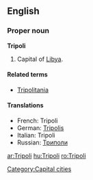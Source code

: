 ==English==

===Proper noun===
'''Tripoli'''

# Capital of [[Libya]].

====Related terms====
*[[Tripolitania]]

====Translations====
*French: Tripoli
*German: [[Tripolis]]
*Italian: Tripoli {{f}}
*Russian: [[Триполи]]

[[Category:Capital cities]]

[[ar:Tripoli]]
[[hu:Tripoli]]
[[ro:Tripoli]]